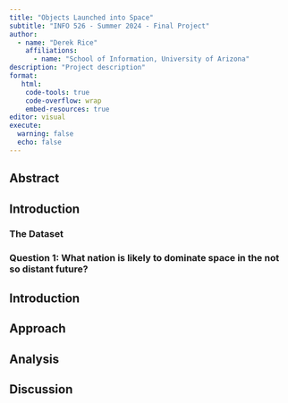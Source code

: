 ```yaml
---
title: "Objects Launched into Space"
subtitle: "INFO 526 - Summer 2024 - Final Project"
author: 
  - name: "Derek Rice"
    affiliations:
      - name: "School of Information, University of Arizona"
description: "Project description"
format:
   html:
    code-tools: true
    code-overflow: wrap
    embed-resources: true
editor: visual
execute:
  warning: false
  echo: false
---
```


## Abstract



## Introduction

### The Dataset

### Question 1: What nation is likely to dominate space in the not so distant future?

## Introduction

## Approach

## Analysis

## Discussion
